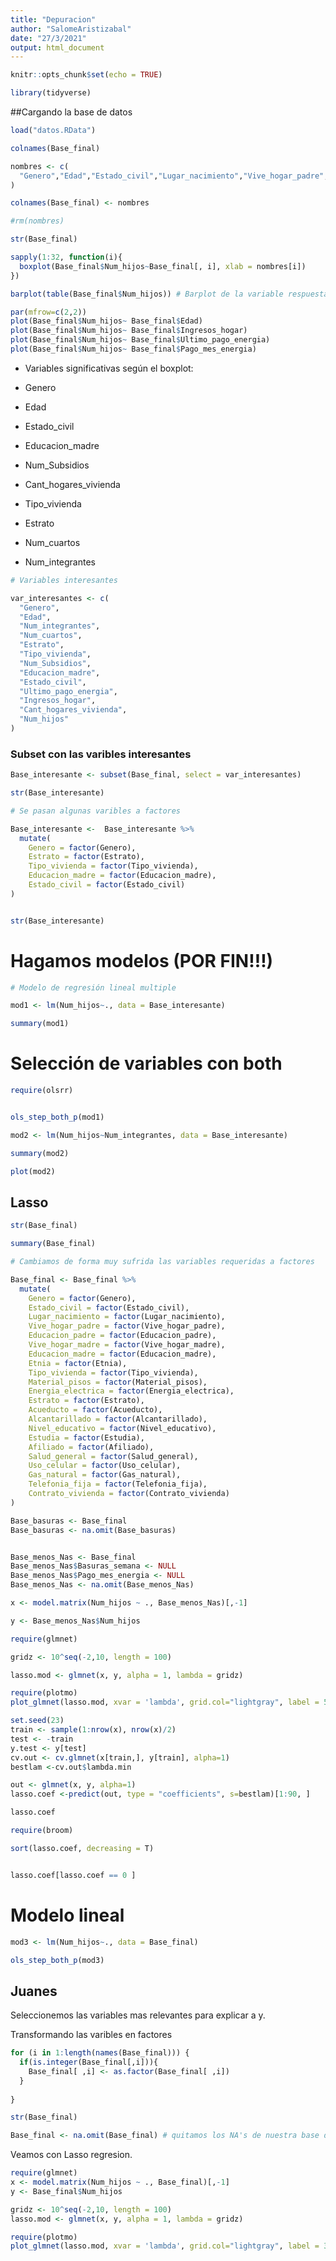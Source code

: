 ```yaml
---
title: "Depuracion"
author: "SalomeAristizabal"
date: "27/3/2021"
output: html_document
---
```


```r
knitr::opts_chunk$set(echo = TRUE)
```

```r
library(tidyverse)
```


##Cargando la base de datos

```r
load("datos.RData")
```


```r
colnames(Base_final)
```


```r
nombres <- c(
  "Genero","Edad","Estado_civil","Lugar_nacimiento","Vive_hogar_padre","Educacion_padre","Vive_hogar_madre","Educacion_madre","Etnia","Num_Subsidios","Cant_hogares_vivienda","Tipo_vivienda","Material_pisos","Energia_electrica","Estrato","Acueducto","Alcantarillado","Basuras_semana","Nivel_educativo","Estudia","Afiliado","Salud_general","Uso_celular","Num_cuartos","Gas_natural","Telefonia_fija","Ingresos_hogar","Contrato_vivienda","Ultimo_pago_energia","Pago_mes_energia","Num_integrantes","Num_hijos"
)
```

```r
colnames(Base_final) <- nombres
```

```r
#rm(nombres)
```

```r
str(Base_final)
```



```r
sapply(1:32, function(i){
  boxplot(Base_final$Num_hijos~Base_final[, i], xlab = nombres[i])
})
```

```r
barplot(table(Base_final$Num_hijos)) # Barplot de la variable respuesta
```

```r
par(mfrow=c(2,2))
plot(Base_final$Num_hijos~ Base_final$Edad)
plot(Base_final$Num_hijos~ Base_final$Ingresos_hogar)
plot(Base_final$Num_hijos~ Base_final$Ultimo_pago_energia)
plot(Base_final$Num_hijos~ Base_final$Pago_mes_energia)
```
* Variables significativas según el boxplot:

- Genero
- Edad
- Estado_civil
- Educacion_madre
- Num_Subsidios
- Cant_hogares_vivienda
- Tipo_vivienda
- Estrato
- Num_cuartos
- Num_integrantes

```r
# Variables interesantes

var_interesantes <- c(
  "Genero",
  "Edad",
  "Num_integrantes",
  "Num_cuartos",
  "Estrato",
  "Tipo_vivienda",
  "Num_Subsidios",
  "Educacion_madre",
  "Estado_civil",
  "Ultimo_pago_energia",
  "Ingresos_hogar",
  "Cant_hogares_vivienda",
  "Num_hijos"
)
```

### Subset con las varibles interesantes

```r
Base_interesante <- subset(Base_final, select = var_interesantes)
```


```r
str(Base_interesante)
```

```r
# Se pasan algunas varibles a factores

Base_interesante <-  Base_interesante %>% 
  mutate(
    Genero = factor(Genero),
    Estrato = factor(Estrato),
    Tipo_vivienda = factor(Tipo_vivienda),
    Educacion_madre = factor(Educacion_madre),
    Estado_civil = factor(Estado_civil)
)


str(Base_interesante)

```


# Hagamos modelos (POR FIN!!!)


```r
# Modelo de regresión lineal multiple

mod1 <- lm(Num_hijos~., data = Base_interesante)

summary(mod1)
```
# Selección de variables con both

```r
require(olsrr)


ols_step_both_p(mod1)
```

```r
mod2 <- lm(Num_hijos~Num_integrantes, data = Base_interesante)

summary(mod2)
```

```r
plot(mod2)
```

## Lasso

```r
str(Base_final)
```
```r
summary(Base_final)
```



```r
# Cambiamos de forma muy sufrida las variables requeridas a factores

Base_final <- Base_final %>% 
  mutate(
    Genero = factor(Genero),
    Estado_civil = factor(Estado_civil),
    Lugar_nacimiento = factor(Lugar_nacimiento),
    Vive_hogar_padre = factor(Vive_hogar_padre),
    Educacion_padre = factor(Educacion_padre),
    Vive_hogar_madre = factor(Vive_hogar_madre),
    Educacion_madre = factor(Educacion_madre),
    Etnia = factor(Etnia),
    Tipo_vivienda = factor(Tipo_vivienda),
    Material_pisos = factor(Material_pisos),
    Energia_electrica = factor(Energia_electrica),
    Estrato = factor(Estrato),
    Acueducto = factor(Acueducto),
    Alcantarillado = factor(Alcantarillado),
    Nivel_educativo = factor(Nivel_educativo),
    Estudia = factor(Estudia),
    Afiliado = factor(Afiliado),
    Salud_general = factor(Salud_general),
    Uso_celular = factor(Uso_celular),
    Gas_natural = factor(Gas_natural),
    Telefonia_fija = factor(Telefonia_fija),
    Contrato_vivienda = factor(Contrato_vivienda)
)

Base_basuras <- Base_final
Base_basuras <- na.omit(Base_basuras)


Base_menos_Nas <- Base_final
Base_menos_Nas$Basuras_semana <- NULL
Base_menos_Nas$Pago_mes_energia <- NULL
Base_menos_Nas <- na.omit(Base_menos_Nas)

```

```r
x <- model.matrix(Num_hijos ~ ., Base_menos_Nas)[,-1]

y <- Base_menos_Nas$Num_hijos
```


```r
require(glmnet)

gridz <- 10^seq(-2,10, length = 100)

lasso.mod <- glmnet(x, y, alpha = 1, lambda = gridz)
```

```r
require(plotmo)
plot_glmnet(lasso.mod, xvar = 'lambda', grid.col="lightgray", label = 5, xlim = c(-5, 0.5))
```
```r
set.seed(23)
train <- sample(1:nrow(x), nrow(x)/2)
test <- -train
y.test <- y[test]
cv.out <- cv.glmnet(x[train,], y[train], alpha=1)
bestlam <-cv.out$lambda.min
```

```r
out <- glmnet(x, y, alpha=1)
lasso.coef <-predict(out, type = "coefficients", s=bestlam)[1:90, ]

lasso.coef
```

```r
require(broom)
```
```r
sort(lasso.coef, decreasing = T)


lasso.coef[lasso.coef == 0 ]
```



# Modelo lineal 

```r

mod3 <- lm(Num_hijos~., data = Base_final)

ols_step_both_p(mod3)

```



## Juanes


Seleccionemos las variables mas relevantes para explicar a y.

Transformando las varibles en factores

```r

for (i in 1:length(names(Base_final))) {
  if(is.integer(Base_final[,i])){
    Base_final[ ,i] <- as.factor(Base_final[ ,i])
  }
  
}

str(Base_final)

Base_final <- na.omit(Base_final) # quitamos los NA's de nuestra base de datos
```

Veamos con Lasso regresion.

```r
require(glmnet)
x <- model.matrix(Num_hijos ~ ., Base_final)[,-1]
y <- Base_final$Num_hijos

gridz <- 10^seq(-2,10, length = 100)
lasso.mod <- glmnet(x, y, alpha = 1, lambda = gridz)
```

```r
require(plotmo)
plot_glmnet(lasso.mod, xvar = 'lambda', grid.col="lightgray", label = 31, xlim = c(-5, 0))
```





















